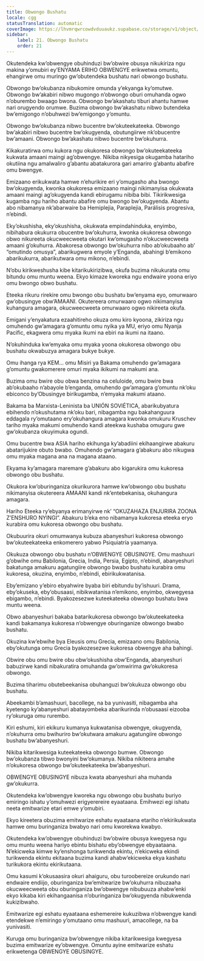 ```yaml
---
title: Obwongo Bushatu
locale: cgg
statusTranslation: automatic
coverImage: https://lhvmrqwrcowdvduuaukz.supabase.co/storage/v1/object/public/strapi-uploads/small_cover-educacion-fundamental.webp-2d51a7828a2b1309555be27f7e2a61a0.webp
sidebar:
    label: 21. Obwongo Bushatu
    order: 21
---
```

Okutendeka kw’obwengye obuhinduzi bw’obwire obusya nikukiriza ngu makina y’omubiri ey’ENYAMA ERIHO OBWENGYE erikwetwa omuntu, ehangirwe omu muringo gw’obutendeka bushatu nari obwongo bushatu.

Obwongo bw’okubanza nibukomire omunda y’ekyanga ky’omutwe. Obwongo bw’akabiri nibwo mugongo n’obwongo oburi omuhanda ogwo n’oburembo bwaago bwona. Obwongo bw’akashatu tiburi ahantu hamwe nari orugyendo orumwe. Buzima obwongo bw’akashatu nibwo butendeka bw’emigongo n’obuhwezi bw’emigongo y’omuntu.

Obwongo bw’okubanza nibwo bucentre bw’okuteekateeka. Obwongo bw’akabiri nibwo bucentre bw’okugyenda, obutungiirwe nk’obucentre bw’amaani. Obwongo bw’akashatu nibwo bucentre bw’okuhurra.

Kikakuratirwa omu kukora ngu okukoresa obwongo bw’okuteekateeka kukwata amaani maingi ag’obwengye. Nikiba nikyesiga okugamba hatariho okutiina ngu amalwaliro g’abantu abatakurora gari amariro g’abantu abafire omu bwengye.

Emizaano erikukwata hamwe n’ehurikire eri y’omugasho aha bwongo bw’okugyenda, kwonka okukoresa emizaano maingi nikimanyisa okukwata amaani maingi ag’okugyenda kandi ebirugamu nibiba bibi. Tikirikwesiga kugamba ngu hariho abantu abafire omu bwongo bw’okugyenda. Abantu abo nibamanya nk’abarwaire ba Hemiplejia, Paraplejia, Parálisis progresiva, n’ebindi.

Eky’okushisha, eky’okushisha, okukwata empindahinduka, enyimbo, nibihabura okukurra obucentre bw’okuhurra, kwonka okukoresa obwongo obwo nikureeta okucweecweeta okutari kw’omugasho n’okucweecweeta amaani g’okuhurra. Abakoresa obwongo bw’okuhurra nibo ab’okubaaho ab’ “omutindo omusya”, abarikugwera emyole y’Enganda, abahingi b’emikono abarikukurra, abarikutwara omu mikono, n’ebindi.

N’obu kirikweshusha kibe kitarikukirizibwa, okufa buzima nikukurata omu bitundu omu muntu weena. Ekyo kimaze kworeka ngu endwaire yoona eriyo omu bwongo obwo bushatu.

Eteeka rikuru rirekire omu bwongo obu bushatu bw’enyama eyo, omurwaaro gw’obusingye obw’AMAANI. Okutereera omurwaaro ogwo nikimanyisa kuhangura amagara, okucweecweeta omurwaaro ogwo nikireeta okufa.

Emigani y’enyakatura ezaahitireho okuza omu kiro kyoona, zikiriza ngu omuhendo gw’amagara g’omuntu omu nyika ya MU, eriyo omu Nyanja Pacific, ekagwera omu myaka ikumi na ebiri na ikumi na itaano.

N’okuhinduka kw’emyaka omu myaka yoona okukoresa obwongo obu bushatu okwabuzya amagara bukye bukye.

Omu ihanga rya KEM… omu Misiri ya Bakama omuhendo gw’amagara g’omuntu gwakomerere omuri myaka ikikumi na makumi ana.

Buzima omu bwire obu obwa benzina na celuloide, omu bwire bwa ab’okubaaho n’abayole b’enganda, omuhendo gw’amagara g’omuntu nk’oku ebiconco by’Obusingye birikugamba, n’emyaka makumi ataano.

Bakama ba Marxista-Leninista ba UNIÓN SOVIÉTICA, abarikubyatura ebihendo n’okushutama nk’oku bari, nibagamba ngu bakahanguura eddagala ry’omutaano ery’okuhangura amagara kwonka omukuru Kruschev tariho myaka makumi omuhendo kandi ateekwa kushaba omuguru gwe gw’okubanza okuyimuka ogundi.

Omu bucentre bwa ASIA hariho ekihunga ky’abadiini ekihaangirwe abakuru abatarijukire obuto bwabo. Omuhendo gw’amagara g’abakuru abo nikugwa omu myaka magana ana na magana ataano.

Ekyama ky’amagara maremare g’abakuru abo kigarukira omu kukoresa obwongo obu bushatu.

Okukora kw’oburinganiza okurikurora hamwe kw’obwongo obu bushatu nikimanyisa okutereera AMAANI kandi nk’entebekanisa, okuhangura amagara.

Hariho Eteeka ry’ebyanya erimanyirwe nk’ “OKUZAHAZA ENJURIRA ZOONA Z’ENSHURO NYINGI”. Abakuru b’eka eno nibamanya kukoresa eteeka eryo kurabira omu kukoresa obwongo obu bushatu.

Okubuurira okuri omumwanya kubuza abanyeshuri kukoresa obwongo bw’okuteekateeka enkomerero yabwo Psiquiatría yaamanya.

Okukuza obwongo obu bushatu n’OBWENGYE OBUSINGYE. Omu mashuuri g’obwihe omu Babilonia, Grecia, India, Persia, Egipto, n’ebindi, abanyeshuri bakatunga amakuru agatungiire obwongo bwabo bushatu kurabira omu kukoresa, okuzina, enyimbo, n’ebindi, ebirikukwatanisa.

Eby’emizano y’ebiro ebyahwire byaba biri ebitundu by’ishuuri. Drama, eby’okuseka, eby’obusaasi, nibikwatanisa n’emikono, enyimbo, okwegyesa ebigambo, n’ebindi. Byakozesezwe kuteekateeka obwongo bushatu bwa muntu weena.

Obwo abanyeshuri bakaba batarikukoresa obwongo bw’okuteekateeka kandi bakamanya kukoresa n’obwengye oburinganize obwongo bwabo bushatu.

Okuzina kw’ebwihe bya Eleusis omu Grecia, emizaano omu Babilonia, eby’okutunga omu Grecia byakozesezwe kukoresa obwengye aha bahingi.

Obwire obu omu bwire obu obw’okushisha obw’Enganda, abanyeshuri babuzirwe kandi nibakuratira omuhanda gw’omwirima gw’okukoresa obwongo.

Buzima tiharimu obutebeekanisa obuhanguzi bw’okukuza obwongo obu bushatu.

Abeekambi b’amashuuri, bacollege, na ba yunivasiti, nibagamba aha kyetengo ky’abanyeshuri abatayombeka abarikurinda n’obusaasi eizooba ry’okuruga omu rurembo.

Kiri eshumi, kiri ekikuru kumanya kukwatanisa obwengye, okugyenda, n’okuhurra omu bwihuriro bw’okutwara amakuru agatungiire obwongo bushatu bw’abanyeshuri.

Nikiba kitarikwesiga kuteekateeka obwongo bumwe. Obwongo bw’okubanza tibwo bwonyini bw’okumanya. Nikiba nikiteera amahe n’okukoresa obwongo bw’okuteekateeka bw’abanyeshuri.

OBWENGYE OBUSINGYE nibuza kwata abanyeshuri aha muhanda gw’okukurra.

Okutendeka kw’obwengye kworeka ngu obwongo obu bushatu buriyo emiringo ishatu y’omuhwezi erigyerereire eyaataana. Emihwezi egi ishatu neeta emitwarize etari emwe y’omubiri.

Ekyo kireetera obuzima emitwarize eshatu eyaataana etariho n’ekirikukwata hamwe omu buringaniza bwabyo nari omu kworekwa kwabyo.

Okutendeka kw’obwengye obuhinduzi bw’obwire obusya kwegyesa ngu omu muntu weena hariyo ebintu bishatu eby’obwengye ebyaataana. N’ekicweka kimwe ky’enshonga turikwenda ekintu, n’ekicweka ekindi turikwenda ekintu ekitaana buzima kandi ahabw’ekicweka ekya kashatu turikukora ekintu ekirikutaana.

Omu kasumi k’okusaasira okuri ahaiguru, obu turoobereize orukundo nari endwaire endiijo, oburinganiza bw’emitwarize bw’okuhurra nibuzaaha okucweecweeta obu oburinganiza bw’obwengye nibubuuza ahabw’enki ekyo kikaba kiri ekihangaanisa n’oburinganiza bw’okugyenda nibukwenda kukizibwaho.

Emitwarize egi eshatu eyaataana eshemereire kukuzibwa n’obwengye kandi etendekwe n’emiringo y’omutaano omu mashuuri, amacollege, na ba yunivasiti.

Kuruga omu buringaniza bw’obwengye nikiba kitarikwesiga kwegyesa buzima emitwarize ey’obwengye. Omuntu ayine emitwarize eshatu erikwetenga OBWENGYE OBUSINGYE.

